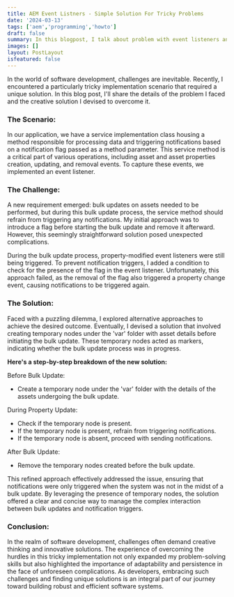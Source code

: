 ```yaml
---
title: AEM Event Listners - Simple Solution For Tricky Problems
date: '2024-03-13'
tags: ['aem','programming','howto']
draft: false
summary: In this blogpost, I talk about problem with event listeners and share a an easy fix to solve.
images: []
layout: PostLayout
isfeatured: false
---
```

In the world of software development, challenges are inevitable. Recently, I encountered a particularly tricky implementation scenario that required a unique solution. In this blog post, I'll share the details of the problem I faced and the creative solution I devised to overcome it.

### The Scenario:

In our application, we have a service implementation class housing a method responsible for processing data and triggering notifications based on a notification flag passed as a method parameter. This service method is a critical part of various operations, including asset and asset properties creation, updating, and removal events. To capture these events, we implemented an event listener.

### The Challenge:

A new requirement emerged: bulk updates on assets needed to be performed, but during this bulk update process, the service method should refrain from triggering any notifications. My initial approach was to introduce a flag before starting the bulk update and remove it afterward. However, this seemingly straightforward solution posed unexpected complications.

During the bulk update process, property-modified event listeners were still being triggered. To prevent notification triggers, I added a condition to check for the presence of the flag in the event listener. Unfortunately, this approach failed, as the removal of the flag also triggered a property change event, causing notifications to be triggered again.

### The Solution:

Faced with a puzzling dilemma, I explored alternative approaches to achieve the desired outcome. Eventually, I devised a solution that involved creating temporary nodes under the 'var' folder with asset details before initiating the bulk update. These temporary nodes acted as markers, indicating whether the bulk update process was in progress.

**Here's a step-by-step breakdown of the new solution:**

Before Bulk Update:

- Create a temporary node under the 'var' folder with the details of the assets undergoing the bulk update.

During Property Update:

- Check if the temporary node is present.
- If the temporary node is present, refrain from triggering notifications.
- If the temporary node is absent, proceed with sending notifications.

After Bulk Update:

- Remove the temporary nodes created before the bulk update.

This refined approach effectively addressed the issue, ensuring that notifications were only triggered when the system was not in the midst of a bulk update. By leveraging the presence of temporary nodes, the solution offered a clear and concise way to manage the complex interaction between bulk updates and notification triggers.

### Conclusion:

In the realm of software development, challenges often demand creative thinking and innovative solutions. The experience of overcoming the hurdles in this tricky implementation not only expanded my problem-solving skills but also highlighted the importance of adaptability and persistence in the face of unforeseen complications. As developers, embracing such challenges and finding unique solutions is an integral part of our journey toward building robust and efficient software systems.